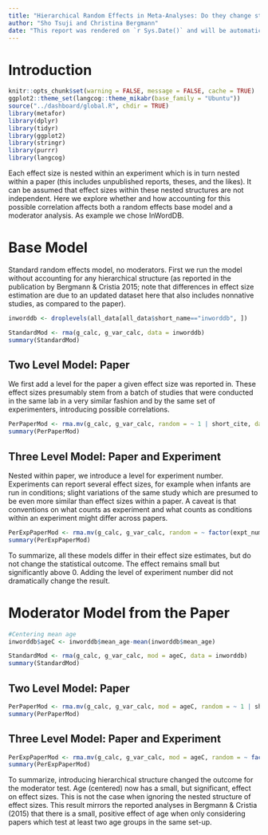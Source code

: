 ```yaml
---
title: "Hierarchical Random Effects in Meta-Analyses: Do they change stuff?"
author: "Sho Tsuji and Christina Bergmann"
date: "This report was rendered on `r Sys.Date()` and will be automatically re-rendered nightly, reflecting any changes in the data or code."
---
```

  
# Introduction
```r
knitr::opts_chunk$set(warning = FALSE, message = FALSE, cache = TRUE)
ggplot2::theme_set(langcog::theme_mikabr(base_family = "Ubuntu"))
source("../dashboard/global.R", chdir = TRUE)
library(metafor)
library(dplyr)
library(tidyr)
library(ggplot2)
library(stringr)
library(purrr)
library(langcog)
```

Each effect size is nested within an experiment which is in turn nested within a paper (this includes unpublished reports, theses, and the likes). It can be assumed that effect sizes  within these nested structures are not independent. Here we explore whether and how accounting for this possible correlation affects both a random effects base model and a moderator analysis. As example we chose InWordDB. 


# Base Model

Standard random effects model, no moderators. First we run the model without accounting for any hierarchical structure (as reported in the publication by Bergmann & Cristia 2015; note that differences in effect size estimation are due to an updated dataset here that also includes nonnative studies, as compared to the paper).

```r
inworddb <- droplevels(all_data[all_data$short_name=="inworddb", ])

StandardMod <- rma(g_calc, g_var_calc, data = inworddb)
summary(StandardMod)
```

## Two Level Model: Paper

We first add a level for the paper a given effect size was reported in. These effect sizes presumably stem from a batch of studies that were conducted in the same lab in a very similar fashion and by the same set of experimenters, introducing possible correlations. 

```r

PerPaperMod <- rma.mv(g_calc, g_var_calc, random = ~ 1 | short_cite, data = inworddb)
summary(PerPaperMod)
```

## Three Level Model: Paper and Experiment

Nested within paper, we introduce a level for experiment number. Experiments can report several effect sizes, for example when infants are run in conditions; slight variations of the same study which are presumed to be even more similar than effect sizes within a paper. 
A caveat is that conventions on what counts as experiment and what counts as conditions within an experiment might differ across papers. 

```r

PerExpPaperMod <- rma.mv(g_calc, g_var_calc, random = ~ factor(expt_num) |  short_cite, data = inworddb)
summary(PerExpPaperMod)
```

To summarize, all these models differ in their effect size estimates, but do not change the statistical outcome. The effect remains small but significantly above 0. Adding the level of experiment number did not dramatically change the result.

# Moderator Model from the Paper

```r
#Centering mean age
inworddb$ageC <- inworddb$mean_age-mean(inworddb$mean_age)

StandardMod <- rma(g_calc, g_var_calc, mod = ageC, data = inworddb)
summary(StandardMod)
```

## Two Level Model: Paper

```r

PerPaperMod <- rma.mv(g_calc, g_var_calc, mod = ageC, random = ~ 1 | short_cite, data = inworddb)
summary(PerPaperMod)
```


## Three Level Model: Paper and Experiment

```r

PerExpPaperMod <- rma.mv(g_calc, g_var_calc, mod = ageC, random = ~ factor(expt_num) |  short_cite, data = inworddb)
summary(PerExpPaperMod)
```

To summarize, introducing hierarchical structure changed the outcome for the moderator test. Age (centered) now has a small, but significant, effect on effect sizes. This is not the case when ignoring the nested structure of effect sizes. 
This result mirrors the reported analyses in Bergmann & Cristia (2015) that there is a small, positive effect of age when only considering papers which test at least two age groups in the same set-up. 